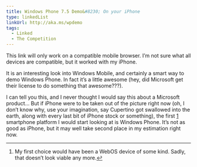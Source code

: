 ```yaml
---
title: Windows Phone 7.5 Demo&#8230; On your iPhone
type: linkedList
linkUrl: http://aka.ms/wpdemo
tags:
  - Linked
  - The Competition
---
```


This link will only work on a compatible mobile browser. I’m not sure what all devices are compatible, but it worked with my iPhone.

It is an interesting look into Windows Mobile, and certainly a smart way to demo Windows Phone. In fact it’s a little awesome (hey, did Microsoft get their license to do something that awesome???).

I can tell you this, and I never thought I would say this about a Microsoft product… But if iPhone were to be taken out of the picture right now (oh, I don’t know why, use your imagination, say Cupertino got swallowed into the earth, along with every last bit of iPhone stock or something), the first [1](#winphonedemo-fn1) smartphone platform I would start looking at is Windows Phone. It’s not as good as iPhone, but it may well take second place in my estimation right now.

* * *

1.  My first choice would have been a WebOS device of some kind. Sadly, that doesn’t look viable any more.[↩](#winphonedemo-fn1-ref)
